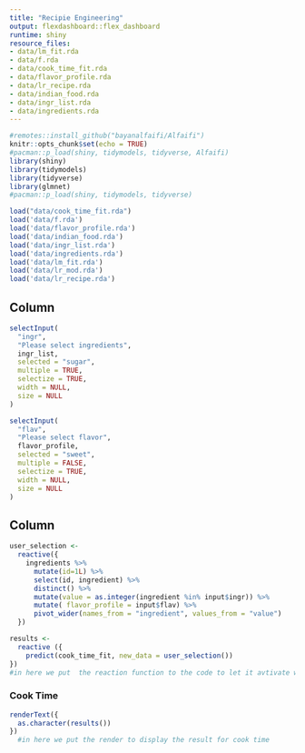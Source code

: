 ```yaml
---
title: "Recipie Engineering"
output: flexdashboard::flex_dashboard
runtime: shiny
resource_files:
- data/lm_fit.rda
- data/f.rda
- data/cook_time_fit.rda
- data/flavor_profile.rda
- data/lr_recipe.rda
- data/indian_food.rda
- data/ingr_list.rda
- data/ingredients.rda
---
```


```r
#remotes::install_github("bayanalfaifi/Alfaifi")
knitr::opts_chunk$set(echo = TRUE)
#pacman::p_load(shiny, tidymodels, tidyverse, Alfaifi)
library(shiny)
library(tidymodels)
library(tidyverse)
library(glmnet)
#pacman::p_load(shiny, tidymodels, tidyverse)
```


```r
load("data/cook_time_fit.rda")
load('data/f.rda')
load('data/flavor_profile.rda')
load('data/indian_food.rda')
load('data/ingr_list.rda')
load('data/ingredients.rda')
load('data/lm_fit.rda')
load('data/lr_mod.rda')
load('data/lr_recipe.rda')
```

Column {.sidebar}
---------------------------------------------------------------
```r
selectInput(
  "ingr",
  "Please select ingredients",
  ingr_list,
  selected = "sugar",
  multiple = TRUE,
  selectize = TRUE,
  width = NULL,
  size = NULL
)

```


```r
selectInput(
  "flav",
  "Please select flavor",
  flavor_profile,
  selected = "sweet",
  multiple = FALSE,
  selectize = TRUE,
  width = NULL,
  size = NULL
)

```


Column {.tabset}
-------------------------------------
```r
user_selection <- 
  reactive({
    ingredients %>%
      mutate(id=1L) %>% 
      select(id, ingredient) %>% 
      distinct() %>% 
      mutate(value = as.integer(ingredient %in% input$ingr)) %>%
      mutate( flavor_profile = input$flav) %>% 
      pivot_wider(names_from = "ingredient", values_from = "value") 
  })
```  



```r
results <-  
  reactive ({
    predict(cook_time_fit, new_data = user_selection())
}) 
#in here we put  the reaction function to the code to let it avtivate when the users enter thier ingrediants 

```
   
   
### Cook Time  

```r
renderText({
  as.character(results())
})
  #in here we put the render to display the result for cook time 
```

